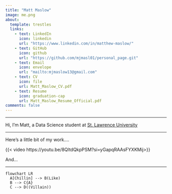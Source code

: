 ```yaml
---
title: "Matt Maslow"
image: me.png
about:
  template: trestles
  links:
    - text: LinkedIn
      icon: linkedin
      url: "https://www.linkedin.com/in/matthew-maslow/"
    - text: GitHub
      icon: github
      url: "https://github.com/mjmasl01/personal_page.git"
    - text: Email
      icon: envelope
      url: "mailto:mjmaslow13@gmail.com"
    - text: CV
      icon: file
      url: Matt_Maslow_CV.pdf
    - text: Resume
      icon: graduation-cap
      url: Matt_Maslow_Resume_Official.pdf
comments: false
--- 
```




-----------------------------------------------------------------------------



Hi, I'm Matt, a Data Science student at [St. Lawrence University](https://www.stlawu.edu/offices/math-computer-science-and-statistics){target="_blank"}




-----------------------------------------------------------------------------

Here's a little bit of my work....

{{< video https://youtu.be/8QltdQkpPSM?si=yGapqRAAsFYXKMij>}}


And...

-----------------------------------------------------------------------------

```mermaid
flowchart LR
  A[Chillin] --> B(Like)
  B --> C{A}
  C --> D((Villain))
```










